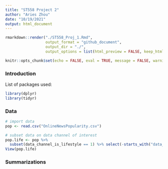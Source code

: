 ```yaml
---
title: "ST558 Project 2"
author: "Aries Zhou"
date: "10/19/2021"
output: html_document
---
```


```r
rmarkdown::render("./ST558_Proj_1.Rmd", 
                  output_format = "github_document", 
                  output_dir = "./",
                  output_options = list(html_preview = FALSE, keep_html=FALSE))
```

```r
knitr::opts_chunk$set(echo = FALSE, eval = TRUE, message = FALSE, warning = FALSE, fig.align='center', fig.path = "./")
```

### Introduction  

List of packages used:  
```r
library(dplyr)
library(tidyr)
```

### Data  

```r
# import data
pop <- read.csv("OnlineNewsPopularity.csv")

# subset data on data channel of interest
pop.life <- pop %>%
  subset(data_channel_is_lifestyle == 1) %>% select(-starts_with("data_channel_is_"))
View(pop.life)
```


### Summarizations  

```r

```

